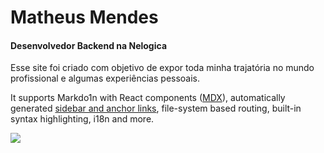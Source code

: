 
# Matheus Mendes
#### Desenvolvedor Backend na Nelogica

Esse site foi criado com objetivo de expor toda minha trajatória no mundo profissional e algumas experiências pessoais.

It supports Markdo1n with React components ([MDX](/mdx)), automatically generated [sidebar and anchor links](/docs/anchors), file-system based routing, built-in syntax highlighting, i18n and more.

<Bleed>
  <Image src="/demo.png" width={2288} height={1974} layout="intrinsic" />
</Bleed>
